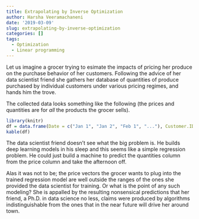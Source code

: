 ```yaml
---
title: Extrapolating by Inverse Optimization
author: Harsha Veeramachaneni
date: '2019-03-09'
slug: extrapolating-by-inverse-optimization
categories: []
tags:
  - Optimization
  - Linear programming
---
```

Let us imagine a grocer trying to esimate the impacts of pricing her produce on the purchase behavior of her customers. Following the advice of her data scientist friend she gathers her database of quantities of produce purchased by individual customers under various pricing regimes, and hands him the trove. 

The collected data looks something like the following (the prices and quantities are for _all_ the products the grocer sells). 

```r
library(knitr)
df = data.frame(Date = c("Jan 1", "Jan 2", "Feb 1", "..."), Customer.ID = c("XYZ", "ABC", "XYZ", "..."), Price.Vector = c("[$3.2, $2.5, $1.0, ...]", "[$2.0, $2.0, $1.5, ...]", "[$2.5, $2.0, $1.8, ...]", "..."), Quantity.Vector=c("[1 lb, 0.0 lb, 0.0 lb, ...]", "[0.0 lb, 0.0 lb, 0.5 lb, ...]",  "[1.0 lb, 0.0 lb, 0.1 lb, ...]", "..."))
kable(df)
```

The data scientist friend doesn't see what the big problem is. He builds deep learning models in his sleep and this seems like a simple regression problem. He could just build a machine to predict the quantities column from the price column and take the afternoon off. 

Alas it was not to be; the price vectors the grocer wants to plug into the trained regression model are well outside the ranges of the ones she provided the data scientist for training. Or what is the point of any such modeling? She is appalled by the resulting nonsensical predictions that her friend, a Ph.D. in data science no less, claims were produced by algorithms indistinguishable from the ones that in the near future will drive her around town.




